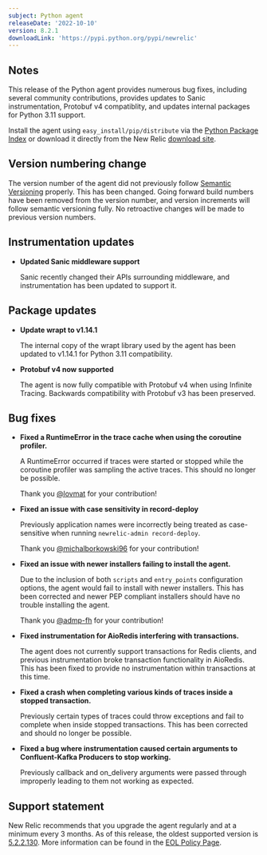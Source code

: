 ```yaml
---
subject: Python agent
releaseDate: '2022-10-10'
version: 8.2.1
downloadLink: 'https://pypi.python.org/pypi/newrelic'
---
```


## Notes

This release of the Python agent provides numerous bug fixes, including several community contributions, provides updates to Sanic instrumentation, Protobuf v4 compatiblity, and updates internal packages for Python 3.11 support.

Install the agent using `easy_install/pip/distribute` via the [Python Package Index](https://pypi.python.org/pypi/newrelic) or download it directly from the New Relic [download site](http://download.newrelic.com/python_agent/release).

## Version numbering change

The version number of the agent did not previously follow [Semantic Versioning](https://semver.org/) properly. This has been changed. Going forward build numbers have been removed from the version number, and version increments will follow semantic versioning fully. No retroactive changes will be made to previous version numbers.

## Instrumentation updates

* **Updated Sanic middleware support**

    Sanic recently changed their APIs surrounding middleware, and instrumentation has been updated to support it.

## Package updates

* **Update wrapt to v1.14.1**

    The internal copy of the wrapt library used by the agent has been updated to v1.14.1 for Python 3.11 compatibility.

* **Protobuf v4 now supported**

    The agent is now fully compatible with Protobuf v4 when using Infinite Tracing. Backwards compatibility with Protobuf v3 has been preserved.

## Bug fixes

* **Fixed a RuntimeError in the trace cache when using the coroutine profiler.**

    A RuntimeError occurred if traces were started or stopped while the coroutine profiler was sampling the active traces. This should no longer be possible.

    Thank you [@lovmat](https://github.com/lovmat) for your contribution!

* **Fixed an issue with case sensitivity in record-deploy** 

    Previously application names were incorrectly being treated as case-sensitive when running `newrelic-admin record-deploy`.

    Thank you [@michalborkowski96](https://github.com/michalborkowski96) for your contribution!

* **Fixed an issue with newer installers failing to install the agent.**

    Due to the inclusion of both `scripts` and `entry_points` configuration options, the agent would fail to install with newer installers. This has been corrected and newer PEP compliant installers should have no trouble installing the agent.

    Thank you [@admp-fh](https://github.com/admp-fh) for your contribution!

* **Fixed instrumentation for AioRedis interfering with transactions.**

    The agent does not currently support transactions for Redis clients, and previous instrumentation broke transaction functionality in AioRedis. This has been fixed to provide no instrumentation within transactions at this time.

* **Fixed a crash when completing various kinds of traces inside a stopped transaction.**

    Previously certain types of traces could throw exceptions and fail to complete when inside stopped transactions. This has been corrected and should no longer be possible.

* **Fixed a bug where instrumentation caused certain arguments to Confluent-Kafka Producers to stop working.**

    Previously callback and on_delivery arguments were passed through improperly leading to them not working as expected.

## Support statement

New Relic recommends that you upgrade the agent regularly and at a minimum every 3 months. As of this release, the oldest supported version is [5.2.2.130](https://docs.newrelic.com/docs/release-notes/agent-release-notes/python-release-notes/python-agent-522130). More information can be found in the [EOL Policy Page](https://docs.newrelic.com/docs/apm/agents/python-agent/getting-started/python-agent-eol-policy/).

